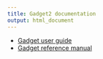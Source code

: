 ```yaml
---
title: Gadget2 documentation
output: html_document
---
```


* [Gadget user guide](/gadget2/docs/userguide/)
* [Gadget reference manual](/gadget2/docs/reference/)
